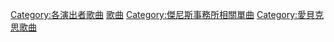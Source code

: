 {{DEFAULTSORT:Kis-My-Ft2}}
[[Category:各演出者歌曲|Category:各演出者歌曲]]
[[Category:Kis-My-Ft2|歌曲]]
[[Category:傑尼斯事務所相關單曲|Category:傑尼斯事務所相關單曲]]
[[Category:愛貝克思歌曲|Category:愛貝克思歌曲]]